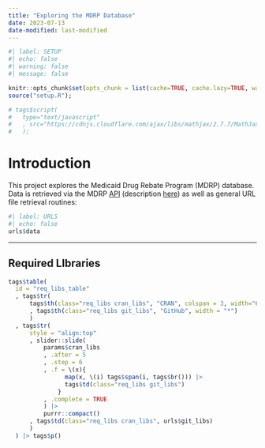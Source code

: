 ```yaml
---
title: "Exploring the MDRP Database"
date: 2023-07-13
date-modified: last-modified
---
```


```r
#| label: SETUP
#| echo: false
#| warning: false
#| message: false

knitr::opts_chunk$set(opts_chunk = list(cache=TRUE, cache.lazy=TRUE, warning=FALSE, message=FALSE))
source("setup.R");

# tags$script(
#   type="text/javascript"
#   , src="https://cdnjs.cloudflare.com/ajax/libs/mathjax/2.7.7/MathJax.js?config=TeX-MML-AM_CHTML"
#   );
```
# Introduction

This project explores the Medicaid Drug Rebate Program (MDRP) database.  Data is retrieved via the MDRP [API](https://data.medicaid.gov/dataset/0ad65fe5-3ad3-5d79-a3f9-7893ded7963a) (description [here](https://www.medicaid.gov/medicaid/prescription-drugs/medicaid-drug-rebate-program/medicaid-drug-rebate-program-data/index.html)) as well as general URL file retrieval routines:

```r
#| label: URLS
#| echo: false
urls$data
```

<hr>

## Required LIbraries

```r
tags$table(
  id = "req_libs_table"
  , tags$tr(
      tags$th(class="req_libs cran_libs", "CRAN", colspan = 3, width="67%; ")
      , tags$th(class="req_libs git_libs", "GitHub", width = "*")
      )
  , tags$tr(
      style = "align:top"
      , slider::slide(
          params$cran_libs
          , .after = 5
          , .step = 6
          , .f = \(x){ 
                map(x, \(i) tags$span(i, tags$br())) |> 
                tags$td(class="req_libs git_libs")
              }
          , .complete = TRUE
          ) |> 
          purrr::compact()
      , tags$td(class="req_libs cran_libs", urls$git_libs)
      )
  ) |> tags$p()
```


